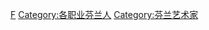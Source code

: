 {{Commonscat|Designers from Finland}}

[[Category:各国设计师|F]]
[[Category:各职业芬兰人|Category:各职业芬兰人]]
[[Category:芬兰艺术家|Category:芬兰艺术家]]